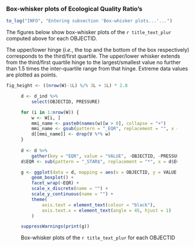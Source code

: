 ### Box-whisker plots of Ecological Quality Ratio's

```r
to_log("INFO", "Entering subsection 'Box-whisker plots...'...")
```

The figures below show box-whisker plots of the `r title_text_plur` computed above for each OBJECTID.

The upper/lower hinge (_i.e._, the top and the bottom of the box respectively) corresponds to the third/first quartile. The upper/lower whisker extends from the third/first quartile hinge to the largest/smallest value no further than 1.5 times the inter-quartile range from that hinge. Extreme data values are plotted as points.

```r
fig_height <- ((nrow(W)-1L) %/% 3L + 1L) * 2.8
```
<figure>
```r

d <- d_ind %>% 
    select(OBJECTID, PRESSURE)

for (i in 1:nrow(W)) {
    w <- W[i, ]
    mmi_name <- paste0(names(w)[w > 0], collapse = "+")
    mmi_name <- gsub(pattern = "_EQR", replacement = "", x = mmi_name)
    d[[mmi_name]] <- drop(V %*% w)
}
    
d <- d %>% 
    gather(key = "EQR", value = "VALUE", -OBJECTID, -PRESSURE)
d$EQR <- sub(pattern = "_STAR$", replacement = "*", x = d$EQR)

g <- ggplot(data = d, mapping = aes(x = OBJECTID, y = VALUE)) +
    geom_boxplot() +
    facet_wrap(~EQR) +
    scale_x_discrete(name = "") +
    scale_y_continuous(name = "") +
    theme(
        axis.text = element_text(colour = "black"),
        axis.text.x = element_text(angle = 45, hjust = 1)
    )

suppressWarnings(print(g))
```
<figcaption>Box-whisker plots of the `r title_text_plur` for each OBJECTID</figcaption>
</figure>
<br>
<br>
